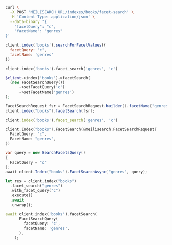 <CodeGroup>

```bash cURL
curl \
  -X POST 'MEILISEARCH_URL/indexes/books/facet-search' \
  -H 'Content-Type: application/json' \
  --data-binary '{
    "facetQuery": "c",
    "facetName": "genres"
}'
```

```javascript JS
client.index('books').searchForFacetValues({
  facetQuery: 'c',
  facetName: 'genres'
})
```

```python Python
client.index('books').facet_search('genres', 'c')
```

```php PHP
$client->index('books')->facetSearch(
  (new FacetSearchQuery())
      ->setFacetQuery('c')
      ->setFacetName('genres')
);
```

```java Java
FacetSearchRequest fsr = FacetSearchRequest.builder().facetName("genres").facetQuery("c").build();
client.index("books").facetSearch(fsr);
```

```ruby Ruby
client.index('books').facet_search('genres', 'c')
```

```go Go
client.Index("books").FacetSearch(&meilisearch.FacetSearchRequest{
  FacetQuery: "c",
  FacetName: "genres",
})
```

```csharp C#
var query = new SearchFacetsQuery()
{
  FacetQuery = "c"
};
await client.Index("books").FacetSearchAsync("genres", query);
```

```rust Rust
let res = client.index("books")
  .facet_search("genres")
  .with_facet_query("c")
  .execute()
  .await
  .unwrap();
```

```dart Dart
await client.index('books').facetSearch(
      FacetSearchQuery(
        facetQuery: 'c',
        facetName: 'genres',
      ),
    );
```
</CodeGroup>